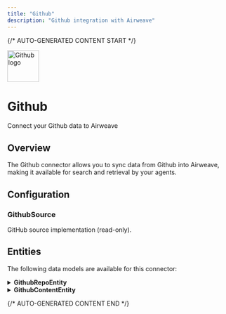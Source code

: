 ```yaml
---
title: "Github"
description: "Github integration with Airweave"
---
```


{/* AUTO-GENERATED CONTENT START */}

<div className="connector-header">
  <img src="icon.svg" alt="Github logo" width="72" height="72" className="connector-icon" />
  <div className="connector-info">
    <h1>Github</h1>
    <p>Connect your Github data to Airweave</p>
  </div>
</div>

## Overview

The Github connector allows you to sync data from Github into Airweave, making it available for search and retrieval by your agents.

## Configuration


### GithubSource

GitHub source implementation (read-only).


## Entities

The following data models are available for this connector:


<details>
<summary><strong>GithubRepoEntity</strong></summary>

Schema for a GitHub repository.

    References:
      https://docs.github.com/en/rest/repos/repos?apiVersion=2022-11-28

| Field | Type | Description |
|-------|------|-------------|
| name | Optional[str] | Name of the repository. |
| full_name | Optional[str] | Full name (including owner) of the repo. |
| owner_login | Optional[str] | Login/username of the repository owner. |
| private | bool | Whether the repository is private. |
| description | Optional[str] | Short description of the repository. |
| fork | bool | Whether this repository is a fork. |
| created_at | Optional[datetime] | When the repository was created. |
| updated_at | Optional[datetime] | When the repository was last updated. |
| pushed_at | Optional[datetime] | When the repository was last pushed. |
| homepage | Optional[str] | Homepage URL for the repository. |
| size | Optional[int] | Size of the repository (in kilobytes). |
| stargazers_count | int | Number of stars on this repository. |
| watchers_count | int | Number of people watching this repository. |
| language | Optional[str] | Primary language of the repository. |
| forks_count | int | Number of forks for this repository. |
| open_issues_count | int | Number of open issues on this repository. |
| topics | List[str] | Topics/tags applied to this repo. |
| default_branch | Optional[str] | Default branch name of the repository. |
| archived | bool | Whether the repository is archived. |
| disabled | bool | Whether the repository is disabled in GitHub. |

</details>

<details>
<summary><strong>GithubContentEntity</strong></summary>

Schema for a GitHub repository's content (file, directory, submodule, etc.).

    References:
      https://docs.github.com/en/rest/repos/contents?apiVersion=2022-11-28

| Field | Type | Description |
|-------|------|-------------|
| repo_full_name | Optional[str] | Full name of the parent repository. |
| path | Optional[str] | Path of the file or directory within the repo. |
| sha | Optional[str] | SHA identifier for this content item. |
| item_type | Optional[str] | Type of content. Typically 'file', 'dir', 'submodule', or 'symlink'. |
| size | Optional[int] | Size of the content (in bytes). |
| html_url | Optional[str] | HTML URL for viewing this content on GitHub. |
| download_url | Optional[str] | Direct download URL if applicable. |
| content | Optional[str] | File content (base64-encoded) if retrieved via 'mediaType=raw' or similar. |
| encoding | Optional[str] | Indicates the encoding of the content (e.g., 'base64'). |

</details>


{/* AUTO-GENERATED CONTENT END */}

